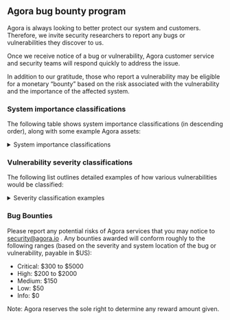 ## Agora bug bounty program

Agora is always looking to better protect our system and customers. Therefore, we invite security researchers to report any bugs or vulnerabilities they discover to us.

Once we receive notice of a bug or vulnerability, Agora customer service and security teams will respond quickly to address the issue.

In addition to our gratitude, those who report a vulnerability may be eligible for a monetary “bounty” based on the risk associated with the vulnerability and the importance of the affected system.

### System importance classifications

The following table shows system importance classifications (in descending order), along with some example Agora assets:

<details>
<summary>System importance classifications</summary>

|Classification |Asset Examples| 
|---|---|
|Core system |SD-RTN™, the mail system, and official websites such as [www.agora.io](http://www.agora.io/), [sso.agora.io](http://sso.agora.io/), and `api.agora.io`|
|General system |Forums and the Developer Portal ([docs.agora.io](https://docs.agora.io/))| 
|Fringe system |Test sites |

</details>

### Vulnerability severity classifications

The following list outlines detailed examples of how various vulnerabilities would be classified:

<details>
<summary>Severity classification examples</summary>

**Critical**

1. Unauthorized system privileges
  Examples include command injection (execution), code injection (execution), web shell execution, SQL injection, and buffer overflow that gains system privileges on the core system.
2. Direct denial of service
  Examples include actions that make service unavailable, reduce service quality, and so on.
3. Sensitive information leakage
  Examples include SQL injection of the core database (identity, order), unauthorized disclosure of sensitive information relating to a user, product order, or payment method, and so on.
4. Serious logic design flaws and process defects
  Examples include the ability to send batches of fraudulent messages, account consumption through a business interface, and large-scale modification of account passwords, and so on.

**High**

1. Sensitive information leakage
  Examples include unauthorized disclosure of sensitive information relating to a source code, hardcoded passwords, and so on.
2. Unauthorized access to sensitive information
  Examples include bypassing authentication or backend password, leading to unauthorized access to sensitive intranet information.
3. Unauthorized sensitive operations
  Examples include manipulating important information without authorization, such as orders, major business configurations, and so on.

**Medium**

1. Vulnerabilities that require interaction and affect users
  Examples include stored XSS (cross-site scripting).
2. General unauthorized operations
  Examples include incorrect direct object references, unauthorized access to orders, unauthorized access to user information, and so on.
3. General information leakage
  Examples include client-side stored plaintext passwords, system path traversal, and so on.
4. General logic design flaws and process defects

**Low**

1. Local denial of service vulnerabilities, CSRF (cross-site request forgery), reflected-XSS, and so on.
2. Minor information leakage, such as path information, SVN information, exception information, the local SQL injection of a client-side application (limited to database name, field name, log print), and so on.
3. Vulnerabilities that are difficult to exploit but still have security implications, such as plaintext transmission of passwords.

**Info**

1. Exposure of software banners, internal IP addresses, some public email addresses or phone numbers, and so on.

2. Using outdated versions of a system, supporting outdated version of an encryption protocol, such as SSL (secure-sockets layer) or tls (transport-layer security) 1.0, supporting low-strength encryption algorithms, and so on.

</details>

### Bug Bounties

Please report any potential risks of Agora services that you may notice to security@agora.io . Any bounties awarded will conform roughly to the following ranges (based on the severity and system location of the bug or vulnerability, payable in $US):

- Critical: $300 to $5000
- High: $200 to $2000
- Medium: $150
- Low: $50
- Info: $0

Note: Agora reserves the sole right to determine any reward amount given.

